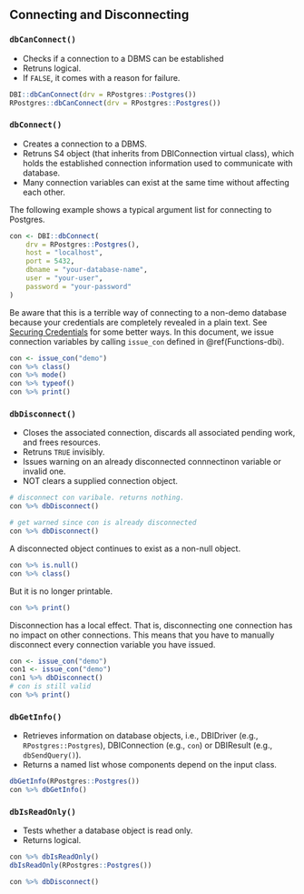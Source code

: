 ## Connecting and Disconnecting

### `dbCanConnect()`

- Checks if a connection to a DBMS can be established
- Retruns logical.
- If `FALSE`, it comes with a reason for failure.

```r
DBI::dbCanConnect(drv = RPostgres::Postgres())
RPostgres::dbCanConnect(drv = RPostgres::Postgres())
```

### `dbConnect()` {#dbConnect}

- Creates a connection to a DBMS.
- Retruns S4 object (that inherits from DBIConnection virtual class), which holds the established connection information used to communicate with database.
- Many connection variables can exist at the same time without affecting each other.

The following example shows a typical argument list for connecting to Postgres.

```r
con <- DBI::dbConnect(
    drv = RPostgres::Postgres(),
    host = "localhost",
    port = 5432,
    dbname = "your-database-name",
    user = "your-user",
    password = "your-password"
)
```

Be aware that this is a terrible way of connecting to a non-demo database because your credentials are completely revealed in a plain text. See [Securing Credentials](https://db.rstudio.com/best-practices/managing-credentials) for some better ways. In this document, we issue connection variables by calling `issue_con` defined in \@ref(Functions-dbi).

```r
con <- issue_con("demo")
con %>% class()
con %>% mode()
con %>% typeof()
con %>% print()
```

### `dbDisconnect()`

- Closes the associated connection, discards all associated pending work, and frees resources.
- Retruns `TRUE` invisibly.
- Issues warning on an already disconnected connnectinon variable or invalid one.
- NOT clears a supplied connection object.

```r
# disconnect con varibale. returns nothing.
con %>% dbDisconnect()

# get warned since con is already disconnected
con %>% dbDisconnect()
```

A disconnected object continues to exist as a non-null object.

```r
con %>% is.null()
con %>% class()
```

But it is no longer printable.

```r
con %>% print()
```

Disconnection has a local effect. That is, disconnecting one connection has no impact on other connections. This means that you have to manually disconnect every connection variable you have issued.

```r
con <- issue_con("demo")
con1 <- issue_con("demo")
con1 %>% dbDisconnect()
# con is still valid
con %>% print()
```

### `dbGetInfo()`

- Retrieves information on database objects, i.e., DBIDriver (e.g., `RPostgres::Postgres`), DBIConnection (e.g., `con`) or DBIResult (e.g., `dbSendQuery()`).
- Returns a named list whose components depend on the input class.

```r
dbGetInfo(RPostgres::Postgres())
con %>% dbGetInfo()
```

### `dbIsReadOnly()`

- Tests whether a database object is read only.
- Returns logical.

```r
con %>% dbIsReadOnly()
dbIsReadOnly(RPostgres::Postgres())
```

```r
con %>% dbDisconnect()
```